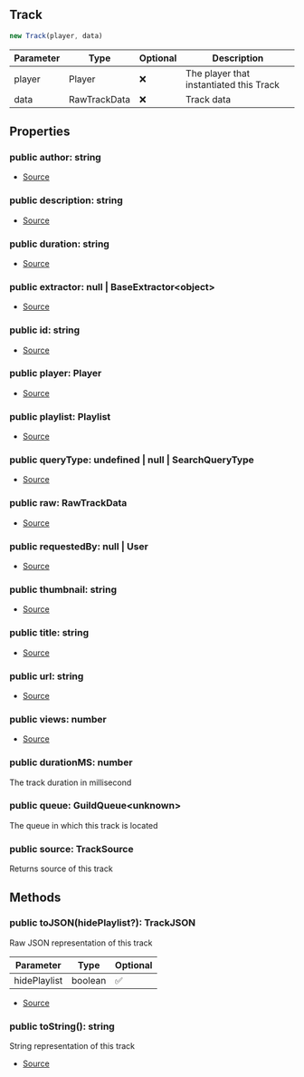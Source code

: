 ## Track


```typescript
new Track(player, data)
```
| Parameter | Type | Optional | Description |
| ----------- | ----------- | ----------- | ----------- |
| player | Player | ❌ | The player that instantiated this Track |
| data | RawTrackData | ❌ | Track data |


## Properties
### public author: string
- [Source](https://github.com/Androz2091/discord-player/blob/074396c/packages/discord-player/src/Structures/Track.ts#L14)
### public description: string
- [Source](https://github.com/Androz2091/discord-player/blob/074396c/packages/discord-player/src/Structures/Track.ts#L13)
### public duration: string
- [Source](https://github.com/Androz2091/discord-player/blob/074396c/packages/discord-player/src/Structures/Track.ts#L17)
### public extractor: null \| BaseExtractor\<object>
- [Source](https://github.com/Androz2091/discord-player/blob/074396c/packages/discord-player/src/Structures/Track.ts#L25)
### public id: string
- [Source](https://github.com/Androz2091/discord-player/blob/074396c/packages/discord-player/src/Structures/Track.ts#L26)
### public player: Player
- [Source](https://github.com/Androz2091/discord-player/blob/074396c/packages/discord-player/src/Structures/Track.ts#L11)
### public playlist: Playlist
- [Source](https://github.com/Androz2091/discord-player/blob/074396c/packages/discord-player/src/Structures/Track.ts#L20)
### public queryType: undefined \| null \| SearchQueryType
- [Source](https://github.com/Androz2091/discord-player/blob/074396c/packages/discord-player/src/Structures/Track.ts#L21)
### public raw: RawTrackData
- [Source](https://github.com/Androz2091/discord-player/blob/074396c/packages/discord-player/src/Structures/Track.ts#L22)
### public requestedBy: null \| User
- [Source](https://github.com/Androz2091/discord-player/blob/074396c/packages/discord-player/src/Structures/Track.ts#L19)
### public thumbnail: string
- [Source](https://github.com/Androz2091/discord-player/blob/074396c/packages/discord-player/src/Structures/Track.ts#L16)
### public title: string
- [Source](https://github.com/Androz2091/discord-player/blob/074396c/packages/discord-player/src/Structures/Track.ts#L12)
### public url: string
- [Source](https://github.com/Androz2091/discord-player/blob/074396c/packages/discord-player/src/Structures/Track.ts#L15)
### public views: number
- [Source](https://github.com/Androz2091/discord-player/blob/074396c/packages/discord-player/src/Structures/Track.ts#L18)
### public durationMS: number
The track duration in millisecond
### public queue: GuildQueue\<unknown>
The queue in which this track is located
### public source: TrackSource
Returns source of this track

## Methods
### public toJSON(hidePlaylist?): TrackJSON
Raw JSON representation of this track



| Parameter | Type | Optional |
| ----------- | ----------- | ----------- |
| hidePlaylist | boolean | ✅ |


- [Source](https://github.com/Androz2091/discord-player/blob/074396c/packages/discord-player/src/Structures/Track.ts#L177)
### public toString(): string
String representation of this track



- [Source](https://github.com/Androz2091/discord-player/blob/074396c/packages/discord-player/src/Structures/Track.ts#L169)